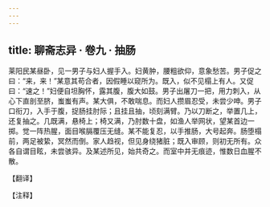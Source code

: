 ```yaml
---
---
---
```

title: 聊斋志异 · 卷九 · 抽肠
---

莱阳民某昼卧，见一男子与妇人握手入。妇黄肿，腰粗欲仰，意象愁苦。男子促之曰：“来，来！”某意其苟合者，因假睡以窥所为。既入，似不见榻上有人。又促曰：“速之！”妇便自坦胸怀，露其腹，腹大如鼓。男子出屠刀一把，用力刺入，从心下直剖至脐，蚩蚩有声。某大俱，不敢喘息。而妇人攒眉忍受，未尝少呻。男子口衔刀，入手于腹，捉肠挂肘际；且挂且抽，顷刻满臂。乃以刀断之，举置几上，还复抽之。几既满，悬椅上；椅又满，乃肘数十盘，如渔人举网状，望某首边一掷。觉一阵热腥，面目喉膈覆压无缝。某不能复忍，以手推肠，大号起奔。肠堕榻前，两足被絷，冥然而倒。家人趋视，但见身绕猪脏；既入审顾，则初无所有。众各自谓目眩，未尝骇异。及某述所见，始共奇之。而室中并无痕迹，惟数日血腥不散。

【翻译】

【注释】

